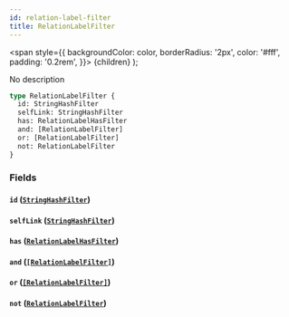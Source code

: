 ```yaml
---
id: relation-label-filter
title: RelationLabelFilter
---
```


<span
style={{
      backgroundColor: color,
      borderRadius: '2px',
      color: '#fff',
      padding: '0.2rem',
    }}>
{children}
</span>
);

No description

```graphql
type RelationLabelFilter {
  id: StringHashFilter
  selfLink: StringHashFilter
  has: RelationLabelHasFilter
  and: [RelationLabelFilter]
  or: [RelationLabelFilter]
  not: RelationLabelFilter
}
```

### Fields

#### `id` ([`StringHashFilter`](/docs/schema/inputs/string-hash-filter))

#### `selfLink` ([`StringHashFilter`](/docs/schema/inputs/string-hash-filter))

#### `has` ([`RelationLabelHasFilter`](/docs/schema/enums/relation-label-has-filter))

#### `and` ([`[RelationLabelFilter]`](/docs/schema/inputs/relation-label-filter))

#### `or` ([`[RelationLabelFilter]`](/docs/schema/inputs/relation-label-filter))

#### `not` ([`RelationLabelFilter`](/docs/schema/inputs/relation-label-filter))
